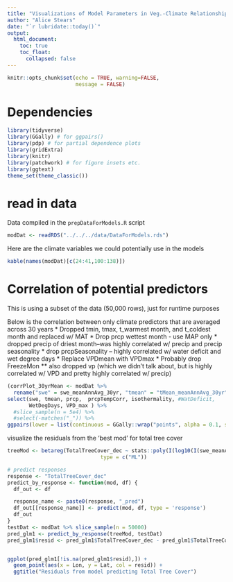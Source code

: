 ```yaml
---
title: "Visualizations of Model Parameters in Veg.-Climate Relationship Models"
author: "Alice Stears"
date: "`r lubridate::today()`"
output:
  html_document:
    toc: true
    toc_float:
      collapsed: false
---
```


```r
knitr::opts_chunk$set(echo = TRUE, warning=FALSE,
                      message = FALSE)
```

# Dependencies 

```r
library(tidyverse)
library(GGally) # for ggpairs()
library(pdp) # for partial dependence plots
library(gridExtra)
library(knitr)
library(patchwork) # for figure insets etc. 
library(ggtext)
theme_set(theme_classic())
```

# read in data

Data compiled in the `prepDataForModels.R` script

```r
modDat <- readRDS("../../../data/DataForModels.rds")
```

Here are the climate variables we could potentially use in the models 
```r
kable(names(modDat)[c(24:41,100:138)])
```

# Correlation of potential predictors 
This is using a subset of the data (50,000 rows), just for runtime purposes 

Below is the correlation between only climate predictors that are averaged across 30 years
 * Dropped tmin, tmax, t_warmest month, and t_coldest month and replaced w/ MAT
 * Drop prcp wettest month - use MAP only
 * dropped precip of driest month--was highly correlated w/ precip and precip seasonality
 * drop prcpSeasonality -- highly correlated w/ water deficit and wet degree days
 * Replace VPDmean with VPDmax
 * Probably drop FreezeMon
** also dropped vp (which we didn't talk about, but is highly correlated w/ VPD and pretty highly correlated w/ precip)


```r
(corrPlot_30yrMean <- modDat %>% 
  rename("swe" = swe_meanAnnAvg_30yr, "tmean" = "tMean_meanAnnAvg_30yr", tmax = tmax_meanAnnAvg_30yr, "vp" = vp_meanAnnAvg_30yr, "prcp" = prcp_meanAnnTotal_30yr, T_warmest = T_warmestMonth_meanAnnAvg_30yr, T_coldest = T_coldestMonth_meanAnnAvg_30yr, prcpWettest = precip_wettestMonth_meanAnnAvg_30yr, prcpDriest = precip_driestMonth_meanAnnAvg_30yr, prcpSeasonality = precip_Seasonality_meanAnnAvg_30yr, prcpTempCorr = PrecipTempCorr_meanAnnAvg_30yr, abvFreezeMonth = aboveFreezing_month_meanAnnAvg_30yr, isothermality = isothermality_meanAnnAvg_30yr, WatDeficit = annWaterDeficit_meanAnnAvg_30yr, WetDegDays = annWetDegDays_meanAnnAvg_30yr, VPDmean = annVPD_mean_meanAnnAvg_30yr, VPD_max = annVPD_max_meanAnnAvg_30yr, VPD_min = annVPD_min_meanAnnAvg_30yr) %>% 
select(swe, tmean, prcp,  prcpTempCorr, isothermality, #WatDeficit, 
       WetDegDays, VPD_max ) %>% 
  #slice_sample(n = 5e4) %>% 
  #select(-matches("_")) %>% 
ggpairs(lower = list(continuous = GGally::wrap("points", alpha = 0.1, size=0.2))))
```


visualize the residuals from the 'best mod' for total tree cover
```r
treeMod <- betareg(TotalTreeCover_dec ~ stats::poly(I(log10(I(swe_meanAnnAvg_5yr+1))),2,raw=TRUE) + stats::poly(tmin_meanAnnAvg_5yr,2,raw=TRUE) + stats::poly(prcp_meanAnnTotal_5yr,2,raw=TRUE) + stats::poly(I(sqrt(precip_Seasonality_meanAnnAvg_5yr)),2,raw=TRUE) + stats::poly(PrecipTempCorr_meanAnnAvg_5yr,2, raw = TRUE), data = modDat %>% slice_sample(n = 50000), link = c("logit"), link.phi = NULL,
                              type = c("ML"))

# predict responses
response <- "TotalTreeCover_dec"
predict_by_response <- function(mod, df) {
  df_out <- df

  response_name <- paste0(response, "_pred")
  df_out[[response_name]] <- predict(mod, df, type = 'response')
  df_out
}
testDat <- modDat %>% slice_sample(n = 50000)
pred_glm1 <- predict_by_response(treeMod, testDat)
pred_glm1$resid <- pred_glm1$TotalTreeCover_dec - pred_glm1$TotalTreeCover_dec_pred


ggplot(pred_glm1[!is.na(pred_glm1$resid),]) +
  geom_point(aes(x = Lon, y = Lat, col = resid)) + 
  ggtitle("Residuals from model predicting Total Tree Cover")
```

